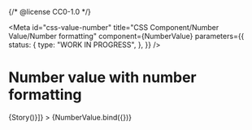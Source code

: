 {/* @license CC0-1.0 */}


<Meta
  id="css-value-number"
  title="CSS Component/Number Value/Number formatting"
  component={NumberValue}
  parameters={{
    status: {
      type: "WORK IN PROGRESS",
    },
  }}
/>

# Number value with number formatting

<Canvas>
  <Story
    args={{
      value: 137438953471,
      textContent: new Intl.NumberFormat("nl-NL").format(137438953471),
    }}
    name="Number formatting"
    decorators={[(Story) => <span lang="nl-NL">{Story()}</span>]}
  >
    {NumberValue.bind({})}
  </Story>
</Canvas>
